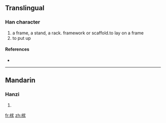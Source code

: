 ==Translingual==

===Han character===
{{Han char|rn=75|rad=木|as=10|sn=14|four=|canj=木十一人 (DJMO), X木十一人 (XDJMO)}}

# a frame, a stand, a rack. framework or scaffold.to lay on a frame
# to put up

====References====
* {{Han ref|kx=0543.280|dkj=15250|dj=0931.150|hdz=21270.020|uh=69A2|ud=27042}}

----

==Mandarin==

===Hanzi===
{{cmn-hanzi|pin=[[jià]] ([[jia4]])|wg=chia<sup>4</sup>}}

# {{defn|Mandarin|sort=木10}}

[[fr:榢]]
[[zh:榢]]